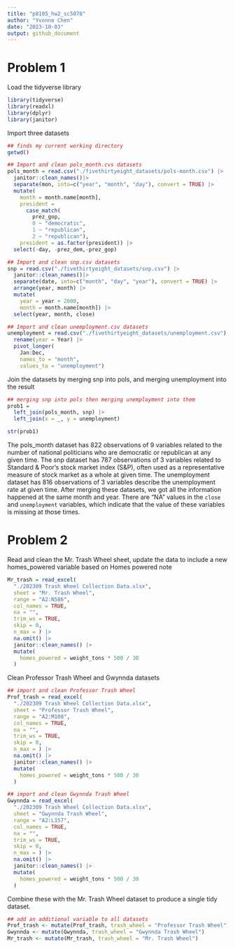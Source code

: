 ```yaml
---
title: "p8105_hw2_sc5078"
author: "Yvonne Chen"
date: "2023-10-03"
output: github_document
---
```


# Problem 1
Load the tidyverse library
```r
library(tidyverse)
library(readxl)
library(dplyr)
library(janitor)
```

Import three datasets
```r
## finds my current working directory
getwd()

## Import and clean pols_month.cvs datasets
pols_month = read.csv("./fivethirtyeight_datasets/pols-month.csv") |>
  janitor::clean_names()|>
  separate(mon, into=c("year", "month", "day"), convert = TRUE) |>
  mutate(
    month = month.name[month],
    president = 
      case_match(
        prez_gop, 
        0 ~ "democratic",
        1 ~ "republican", 
        2 ~ "republican"),
    president = as.factor(president)) |>
  select(-day, -prez_dem,-prez_gop)
```

```r
## Import and clean snp.csv datasets
snp = read.csv("./fivethirtyeight_datasets/snp.csv") |>
  janitor::clean_names()|>
  separate(date, into=c("month", "day", "year"), convert = TRUE) |>
  arrange(year, month) |>
  mutate(
    year = year + 2000,
    month = month.name[month]) |>
  select(year, month, close)

```

```r
## Import and clean unemployment.csv datasets
unemployment = read.csv("./fivethirtyeight_datasets/unemployment.csv") |>
  rename(year = Year) |>
  pivot_longer(
    Jan:Dec,
    names_to = "month", 
    values_to = "unemployment")
```

Join the datasets by merging snp into pols, and merging unemployment into the result
```r
## merging snp into pols then merging unemployment into them
prob1 = 
  left_join(pols_month, snp) |>
  left_join(x = _, y = unemployment)

str(prob1)
```
The pols_month dataset has 822 observations of 9 variables related to the number of national politicians who are democratic or republican at any given time. The snp dataset has 787 observations of 3 variables related to Standard & Poor’s stock market index (S&P), often used as a representative measure of stock market as a whole at given time. The unemployment dataset has 816 observations of 3 variables describe the unemployment rate at given time. After merging these datasets, we got all the information happened at the same month and year. There are "NA" values in the `close` and `unemployment` variables, which indicate that the value of these variables is missing at those times.


# Problem 2
Read and clean the Mr. Trash Wheel sheet, update the data to include a new homes_powered variable based on Homes powered note
```r
Mr_trash = read_excel(
  "./202309 Trash Wheel Collection Data.xlsx",
  sheet = "Mr. Trash Wheel",
  range = "A2:N586",
  col_names = TRUE,
  na = "",
  trim_ws = TRUE,
  skip = 0,
  n_max = ) |>
  na.omit() |>
  janitor::clean_names() |>
  mutate(
    homes_powered = weight_tons * 500 / 30
  )
```

Clean Professor Trash Wheel and Gwynnda datasets
```r
## import and clean Professor Trash Wheel
Prof_trash = read_excel(
  "./202309 Trash Wheel Collection Data.xlsx",
  sheet = "Professor Trash Wheel",
  range = "A2:M108",
  col_names = TRUE,
  na = "",
  trim_ws = TRUE,
  skip = 0,
  n_max = ) |>
  na.omit() |>
  janitor::clean_names() |>
  mutate(
    homes_powered = weight_tons * 500 / 30
  )

## import and clean Gwynnda Trash Wheel
Gwynnda = read_excel(
  "./202309 Trash Wheel Collection Data.xlsx",
  sheet = "Gwynnda Trash Wheel",
  range = "A2:L157",
  col_names = TRUE,
  na = "",
  trim_ws = TRUE,
  skip = 0,
  n_max = ) |>
  na.omit() |>
  janitor::clean_names() |>
  mutate(
    homes_powered = weight_tons * 500 / 30
  )
```

Combine these with the Mr. Trash Wheel dataset to produce a single tidy dataset.
```r
## add an additional variable to all datasets
Prof_trash <- mutate(Prof_trash, trash_wheel = "Professor Trash Wheel")
Gwynnda <- mutate(Gwynnda, trash_wheel = "Gwynnda Trash Wheel")
Mr_trash <- mutate(Mr_trash, trash_wheel = "Mr. Trash Wheel")




```